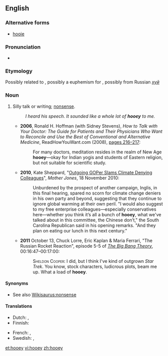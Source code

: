 ==English==
{{was wotd|2012|December|27}}

===Alternative forms===
* [[hooie]]

===Pronunciation===
* {{audio|en-us-hooey.ogg|Audio (US)|lang=en}}

===Etymology===
Possibly related to {{term|phooey}}, possibly a euphemism for {{term|horseshit}}, possibly from Russian ''[[хуй#Russian|хуй]]''

===Noun===
{{en-noun|-}}

# {{context|slang|lang=en}} Silly talk or writing; [[nonsense]].
#: ''I heard his speech. It sounded like a whole lot of '''hooey''' to me.''
#* '''2006''', Ronald H. Hoffman (with Sidney Stevens), ''How to Talk with Your Doctor: The Guide for Patients and Their Physicians Who Want to Reconcile and Use the Best of Conventional and Alternative Medicine'', ReadHowYouWant.com (2008), [http://books.google.com/books?id=lAlKUfwDT-wC&pg=PA216 pages 216–217]:
#*: For many doctors, meditation resides in the realm of New Age '''hooey'''—okay for Indian yogis and students of Eastern religion, but not suitable for scientific study.
#* '''2010''', Kate Sheppard, "[http://www.motherjones.com/mojo/2010/11/inglis-slams-gop-climate-deniers Outgoing GOPer Slams Climate Denying Colleagues]", ''Mother Jones'', 18 November 2010:
#*: Unburdened by the prospect of another campaign, Inglis, in this final hearing, spared no scorn for climate change deniers in his own party and beyond, suggesting that they continue to ignore global warming at their own peril. "I would also suggest to my free enterprise colleagues—especially conservatives here—whether you think it’s all a bunch of '''hooey''', what we've talked about in this committee, the Chinese don’t," the South Carolina Republican said in his opening remarks. "And they plan on eating our lunch in this next century." 
#* '''2011''' October 13, Chuck Lorre, Eric Kaplan & Maria Ferrari, "The Russian Rocket Reaction", episode 5-5 of ''[[w:The Big Bang Theory|The Big Bang Theory]]'', 00:16:47–00:17:00:
#*:<span style="font-variant:small-caps">Sheldon Cooper:</span> I did, but I think I've kind of outgrown ''Star Trek''. You know, stock characters, ludicrous plots, beam me up. What a load of '''hooey'''.<br />

====Synonyms====
* See also [[Wikisaurus:nonsense]]

====Translations====
{{trans-top|silly talk or writing}}
* Dutch: {{t|nl|flauwe kul}}, {{t|nl|nonsens}}
* Finnish: {{t|fi|huuhaa}}
{{trans-mid}}
* French: {{t|fr|connerie|f}}, {{t|fr|bêtise|f}}
* Swedish: {{t+|sv|skitsnack}}, {{t|sv|skitprat}}
{{trans-bottom}}
[[et:hooey]]
[[vi:hooey]]
[[zh:hooey]]